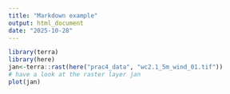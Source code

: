 ```yaml
---
title: "Markdown example"
output: html_document
date: "2025-10-28"
---
```


```r
library(terra)
library(here)
jan<-terra::rast(here("prac4_data", "wc2.1_5m_wind_01.tif"))
# have a look at the raster layer jan
plot(jan)
```
